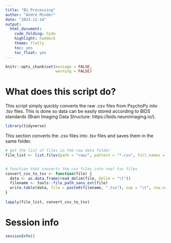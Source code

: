 ```yaml
---
title: "B1_Processing"
author: "André Minder"
date: "2023-11-14"
output:
  html_document:
    code_folding: hide
    highlight: haddock
    theme: flatly
    toc: yes
    toc_float: yes
---
```


```r
knitr::opts_chunk$set(message = FALSE,
                      warning = FALSE)
```

# What does this script do?

This script simply quickly converts the raw .csv files from PsychoPy into .tsv files. This is done so data can be easily stored according to BIDS standards (Brain Imaging Data Structure: https://bids.neuroimaging.io/).

```r

library(tidyverse)

```

This section converts the .csv files into .tsv files and saves them in the same folder.
```r

# get the list of files in the raw data folder
file_list <- list.files(path = "raw/", pattern = "*.csv", full.names = TRUE)


# function that converts the csv files into real tsv files  
convert_csv_to_tsv <- function(file) {
  data <- as.data.frame(read_delim(file, delim = "\t"))
  filename <- tools::file_path_sans_ext(file)
  write.table(data, file = paste0(filename, ".tsv"), sep = "\t", row.names = FALSE)
}
  
lapply(file_list, convert_csv_to_tsv)
```

# Session info

```r

sessionInfo()

```